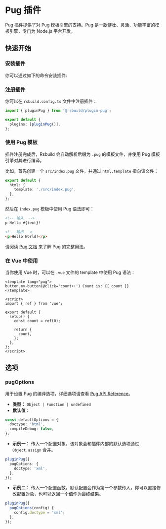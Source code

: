 # Pug 插件

Pug 插件提供了对 Pug 模板引擎的支持。Pug 是一款健壮、灵活、功能丰富的模板引擎，专门为 Node.js 平台开发。

## 快速开始

### 安装插件

你可以通过如下的命令安装插件:


<PackageManagerTabs command="add @rsbuild/plugin-pug -D" />

### 注册插件

你可以在 `rsbuild.config.ts` 文件中注册插件：

```ts title="rsbuild.config.ts"
import { pluginPug } from '@rsbuild/plugin-pug';

export default {
  plugins: [pluginPug()],
};
```

### 使用 Pug 模板

插件注册完成后，Rsbuild 会自动解析后缀为 `.pug` 的模板文件，并使用 Pug 模板引擎对其进行编译。

比如，首先创建一个 `src/index.pug` 文件，并通过 `html.template` 指向该文件：

```ts title="rsbuild.config.ts"
export default {
  html: {
    template: './src/index.pug',
  },
};
```

然后在 `index.pug` 模板中使用 Pug 语法即可：

```html
<!-- 输入  -->
p Hello #{text}!

<!-- 输出 -->
<p>Hello World!</p>
```

请阅读 [Pug 文档](https://pugjs.org/) 来了解 Pug 的完整用法。

### 在 Vue 中使用

当你使用 Vue 时，可以在 `.vue` 文件的 template 中使用 Pug 语法：

```vue title="App.vue"
<template lang="pug">
button.my-button(@click='count++') Count is: {{ count }}
</template>

<script>
import { ref } from 'vue';

export default {
  setup() {
    const count = ref(0);

    return {
      count,
    };
  },
};
</script>
```

## 选项

### pugOptions

用于设置 Pug 的编译选项，详细选项请查看 [Pug API Reference](https://pugjs.org/api/reference.html#options)。

- **类型：** `Object | Function | undefined`
- **默认值：**

```ts
const defaultOptions = {
  doctype: 'html',
  compileDebug: false,
};
```

- **示例一：** 传入一个配置对象，该对象会和插件内部的默认选项通过 `Object.assign` 合并。

```ts
pluginPug({
  pugOptions: {
    doctype: 'xml',
  },
});
```

- **示例二：** 传入一个配置函数，默认配置会作为第一个参数传入，你可以直接修改配置对象，也可以返回一个值作为最终结果。

```ts
pluginPug({
  pugOptions(config) {
    config.doctype = 'xml';
  },
});
```
